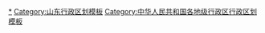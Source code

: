 {{Navbox
|listclass = hlist
|name = 德州市行政区划
|title = [[德州市]]行政区划
|above = 省级行政区：[[山东省]]　　政府驻地：[[德城区]]
|image = [[File:Administrative Division Dezhou.png|150px]]
|state = {{{state<includeonly>|collapsed</includeonly>}}}

|group1style = background: #ececec; text-align: center;
|group1 = [[县级行政区]]
|liststyle = background: #ececec; text-align: center;
|list1 = 11[[县级行政区]]（2[[市辖区]]、2[[县级市]]、7[[县]]）；134[[乡级行政区]]（28[[街道办事处]]、91[[行政建制镇|镇]]、15[[乡 (中华人民共和国)|乡]]）

|group2 = [[市辖区]]
|groupstyle = text-align: center;
|list2 = {{Navbox|child

|group1 = [[德城区]]
|list1 =  {{Navbox|child
|group1 = 4街道
|list1 =
* [[新湖街道 (德州市)|新湖街道]]
* [[新华街道 (德州市)|新华街道]]
* [[天衢街道]]
* [[广川街道]]
|group2 = 2镇
|list2 =
* [[黄河涯镇]]
* [[二屯镇]]
|group3 = 运河开发区
|group3style = background: #ececec
|list3 = {{Navbox|child
|group1 = 1街道
|groupstyle = background: #ececec
|list1 =
* [[运河街道 (德州市)|运河街道]]
}}
|group4 = 德州开发区
|group4style = background: #ececec
|list4 = {{Navbox|child
|group1 = 2街道
|groupstyle = background: #ececec
|list1 =
* [[长河街道 (德州市)|长河街道]]
* [[宋官屯街道]]
|group2 = 3镇
|list2 =
* [[赵虎镇]]
* [[抬头寺镇]]
* [[袁桥镇 (德州市)|袁桥镇]]
}}
}}

|group2 = [[陵城区]]
|list2 =  {{Navbox|child
|group1 = 2街道
|list1 =
* [[安德街道 (德州市)|安德街道]]
* [[临齐街道]]
|group2 = 10镇
|list2 =
* [[郑家寨镇]]
* [[糜镇]]
* [[宋家镇 (德州市)|宋家镇]]
* [[徽王庄镇]]
* [[神头镇 (德州市)|神头镇]]
* [[滋镇]]
* [[前孙镇]]
* [[边临镇]]
* [[义渡口镇]]
* [[丁庄镇 (德州市)|丁庄镇]]
|group3 = 1乡
|list3 =
* [[于集乡 (德州市)|于集乡]]
}}
}}

|group3 = [[县级市]]
|list3 = {{Navbox|child

|group1 = [[乐陵市]]
|list1 =  {{Navbox|child
|group1 = 4街道
|list1 =
* [[市中街道 (乐陵市)|市中街道]]
* [[胡家街道]]
* [[云红街道]]
* [[郭家街道 (乐陵市)|郭家街道]]
|group2 = 9镇
|list2 =
* [[杨安镇]]
* [[朱集镇 (乐陵市)|朱集镇]]
* [[黄夹镇]]
* [[丁坞镇]]
* [[花园镇 (乐陵市)|花园镇]]
* [[郑店镇]]
* [[化楼镇]]
* [[孔镇]]
* [[铁营镇]]
|group3 = 3乡
|list3 =
* [[西段乡]]
* [[大孙乡]]
* [[寨头堡乡]]
}}

|group2 = [[禹城市]]
|list2 =  {{Navbox|child
|group1 = 1街道
|list1 =
* [[市中街道 (禹城市)|市中街道]]
|group2 = 9镇
|list2 =
* [[伦镇]]
* [[房寺镇]]
* [[张庄镇 (禹城市)|张庄镇]]
* [[辛店镇 (禹城市)|辛店镇]]
* [[安仁镇 (禹城市)|安仁镇]]
* [[辛寨镇 (禹城市)|辛寨镇]]
* [[梁家镇]]
* [[十里望镇]]
* [[莒镇]]
|group3 = 1乡
|list3 =
* [[李屯乡]]
}}
}}

|group4 = [[县]]
|list4 = {{Navbox|child

|group1 = [[宁津县]]
|list1 =  {{Navbox|child
|group1 = 2街道
|list1 =
* [[宁城街道]]
* [[津城街道]]
|group2 = 9镇
|list2 =
* [[柴胡店镇 (宁津县)|柴胡店镇]]
* [[长官镇 (宁津县)|长官镇]]
* [[杜集镇 (宁津县)|杜集镇]]
* [[保店镇]]
* [[大柳镇 (宁津县)|大柳镇]]
* [[大曹镇]]
* [[相衙镇]]
* [[时集镇 (宁津县)|时集镇]]
* [[张大庄镇]]
|group3 = 1乡
|list3 =
* [[刘营伍乡]]
}}

|group2 = [[庆云县]]
|list2 =  {{Navbox|child
|group1 = 1街道
|list1 =
* [[渤海路街道 (庆云县)|渤海路街道]]
|group2 = 5镇
|list2 =
* [[庆云镇 (庆云县)|庆云镇]]
* [[常家镇 (庆云县)|常家镇]]
* [[尚堂镇]]
* [[崔口镇]]
* [[东辛店镇]]
|group3 = 3乡
|list3 =
* [[严务乡]]
* [[中丁乡]]
* [[徐园子乡]]
}}

|group3 = [[临邑县]]
|list3 =  {{Navbox|child
|group1 = 3街道
|list1 =
* [[临盘街道]]
* [[邢侗街道]]
* [[恒源街道]]
|group2 = 8镇
|list2 =
* [[临邑镇]]
* [[临南镇]]
* [[德平镇]]
* [[林子镇]]
* [[兴隆镇 (临邑县)|兴隆镇]]
* [[孟寺镇]]
* [[翟家镇]]
* [[理合务镇]]
|group3 = 1乡
|list3 =
* [[宿安乡]]
}}

|group4 = [[齐河县]]
|list4 =  {{Navbox|child
|group1 = 2街道
|list1 =
* [[晏城街道]]
* [[晏北街道]]
|group2 = 11镇
|list2 =
* [[表白寺镇]]
* [[焦庙镇]]
* [[赵官镇]]
* [[祝阿镇]]
* [[仁里集镇]]
* [[潘店镇 (齐河县)|潘店镇]]
* [[胡官屯镇]]
* [[宣章屯镇]]
* [[马集镇 (齐河县)|马集镇]]
* [[华店镇]]
* [[刘桥镇 (齐河县)|刘桥镇]]
|group3 = 2乡
|list3 =
* [[安头乡]]
* [[大黄乡]]
}}

|group5 = [[平原县]]
|list5 =  {{Navbox|child
|group1 = 3街道
|list1 =
* [[龙门街道 (平原县)|龙门街道]]
* [[桃园街道 (平原县)|桃园街道]]
* [[德原街道]]
|group2 = 8镇
|list2 =
* [[王凤楼镇]]
* [[前曹镇]]
* [[恩城镇]]
* [[王庙镇 (平原县)|王庙镇]]
* [[王杲铺镇]]
* [[张华镇 (平原县)|张华镇]]
* [[腰站镇]]
* [[王打卦镇]]
|group3 = 1乡
|list3 =
* [[三唐乡]]
}}

|group6 = [[夏津县]]
|list6 =  {{Navbox|child
|group1 = 1街道
|list1 =
* [[银城街道 (夏津县)|银城街道]]
|group2 = 10镇
|list2 =
* [[南城镇 (夏津县)|南城镇]]
* [[苏留庄镇]]
* [[新盛店镇]]
* [[雷集镇]]
* [[郑保屯镇]]
* [[白马湖镇]]
* [[东李官屯镇]]
* [[宋楼镇 (夏津县)|宋楼镇]]
* [[香赵庄镇]]
* [[双庙镇 (夏津县)|双庙镇]]
|group3 = 2乡
|list3 =
* [[渡口驿乡]]
* [[田庄乡 (夏津县)|田庄乡]]
|group4 = 夏津开发区
|group4style = background: #ececec
|list4 = {{Navbox|child
|group1 = 1街道
|groupstyle = background: #ececec
|list1 =
* [[北城街道 (夏津县)|北城街道]]
}}
}}

|group7 = [[武城县]]
|list7 =  {{Navbox|child
|group1 = 1街道
|list1 =
* [[广运街道]]
|group2 = 7镇
|list2 =
* [[武城镇]]
* [[老城镇 (武城县)|老城镇]]
* [[郝王庄镇]]
* [[鲁权屯镇]]
* [[四女寺镇]]
* [[甲马营镇]]
* [[李家户镇]]
}}
}}
}}
<noinclude>
[[Category:德州行政区划|*]]
[[Category:山东行政区划模板]]
[[Category:中华人民共和国各地级行政区行政区划模板]]
</noinclude>